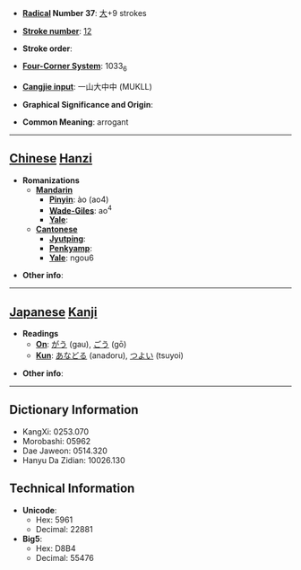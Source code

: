 * '''[[Wiktionary:Chinese radical index| Radical]] Number 37''': [[Wiktionary:Chinese radical index 大|大]]+9 strokes

* '''[[Wiktionary:Chinese total strokes index|Stroke number]]''': [[Wiktionary:Chinese total strokes index 12|12]]

* '''Stroke order''': 

* '''[[Wiktionary:Chinese four corner index|Four-Corner System]]''': 1033<sub>6</sub>

* '''[[Wiktionary:Chinese Cangjie index|Cangjie input]]''': 一山大中中 (MUKLL)

* '''Graphical Significance and Origin''': 

* '''Common Meaning''': arrogant

----

== [[Chinese]] [[Hanzi]] ==

* '''Romanizations'''
** '''[[Mandarin]]'''
*** '''[[Pinyin]]''': ào (ao4)
*** '''[[Wade-Giles]]''': ao<sup>4</sup>
*** '''[[Yale]]''': 
** '''[[Cantonese]]'''
*** '''[[Jyutping]]''':
*** '''[[Penkyamp]]''': 
*** '''[[Yale]]''': ngou6

* '''Other info''': 

----

== [[Japanese]] [[Kanji]] ==

* '''Readings'''
** '''[[On]]''': [[がう]] (gau), [[ごう]] (gō)
** '''[[Kun]]''': [[あなどる]] (anadoru), [[つよい]] (tsuyoi)

* '''Other info''':  

----

== Dictionary Information ==

* KangXi: 0253.070
* Morobashi: 05962
* Dae Jaweon: 0514.320
* Hanyu Da Zidian: 10026.130

== Technical Information ==

* '''Unicode''':
** Hex: 5961
** Decimal: 22881
* '''Big5''':
** Hex: D8B4
** Decimal: 55476